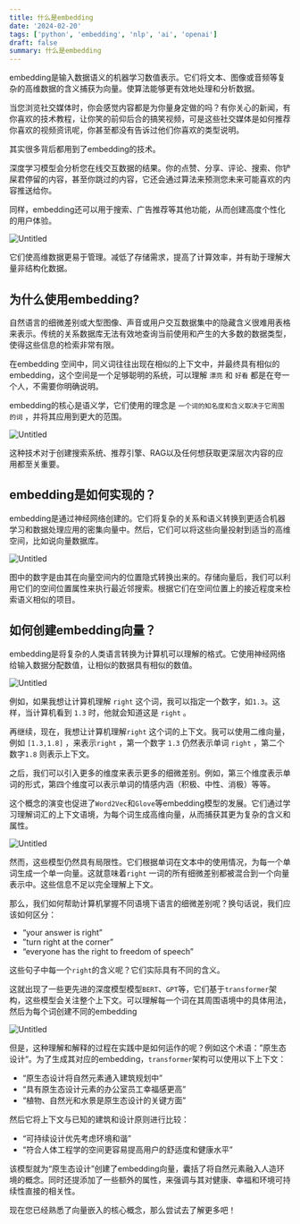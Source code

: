 ```yaml
---
title: 什么是embedding
date: '2024-02-20'
tags: ['python', 'embedding', 'nlp', 'ai', 'openai']
draft: false
summary: 什么是embedding
---
```

embedding是输入数据语义的机器学习数值表示。它们将文本、图像或音频等复杂的高维数据的含义捕获为向量。使算法能够更有效地处理和分析数据。

当您浏览社交媒体时，你会感觉内容都是为你量身定做的吗？有你关心的新闻，有你喜欢的技术教程，让你笑的前仰后合的搞笑视频，可是这些社交媒体是如何推荐你喜欢的视频资讯呢，你甚至都没有告诉过他们你喜欢的类型说明。

其实很多背后都用到了embedding的技术。

深度学习模型会分析您在线交互数据的结果。你的点赞、分享、评论、搜索、你铲屎君停留的内容，甚至你跳过的内容，它还会通过算法来预测您未来可能喜欢的内容推送给你。

同样，embedding还可以用于搜索、广告推荐等其他功能，从而创建高度个性化的用户体验。

![Untitled](https://prod-files-secure.s3.us-west-2.amazonaws.com/912cef93-e34e-4dc6-aac6-a75a9af4c21d/906d96b1-9eef-4671-be01-3ef83b93684b/Untitled.png)

它们使高维数据更易于管理。减低了存储需求，提高了计算效率，并有助于理解大量非结构化数据。

## 为什么使用embedding?

自然语言的细微差别或大型图像、声音或用户交互数据集中的隐藏含义很难用表格来表示。传统的关系数据库无法有效地查询当前使用和产生的大多数的数据类型，使得这些信息的检索非常有限。

在embedding 空间中，同义词往往出现在相似的上下文中，并最终具有相似的embedding，这个空间是一个足够聪明的系统，可以理解 `漂亮` 和 `好看` 都是在夸一个人，不需要你明确说明。

embedding的核心是语义学，它们使用的理念是 `一个词的知名度和含义取决于它周围的词` ，并将其应用到更大的范围。

![Untitled](https://prod-files-secure.s3.us-west-2.amazonaws.com/912cef93-e34e-4dc6-aac6-a75a9af4c21d/6faa2203-34fc-4692-8489-d54c67f7b8d8/Untitled.png)

这种技术对于创建搜索系统、推荐引擎、RAG以及任何想获取更深层次内容的应用都至关重要。

## embedding是如何实现的？

embedding是通过神经网络创建的。它们将复杂的关系和语义转换到更适合机器学习和数据处理应用的密集向量中。然后，它们可以将这些向量投射到适当的高维空间，比如说向量数据库。

![Untitled](https://prod-files-secure.s3.us-west-2.amazonaws.com/912cef93-e34e-4dc6-aac6-a75a9af4c21d/e11977c8-3895-4d66-a6ee-73874e602df9/Untitled.png)

图中的数字是由其在向量空间内的位置隐式转换出来的。存储向量后，我们可以利用它们的空间位置属性来执行最近邻搜索。根据它们在空间位置上的接近程度来检索语义相似的项目。

## 如何创建embedding向量？

embedding是将复杂的人类语言转换为计算机可以理解的格式。它使用神经网络给输入数据分配数值，让相似的数据具有相似的数值。

![Untitled](https://prod-files-secure.s3.us-west-2.amazonaws.com/912cef93-e34e-4dc6-aac6-a75a9af4c21d/7fa25aec-4bed-483c-9cd3-0834b6cd86fd/Untitled.png)

例如，如果我想让计算机理解 `right` 这个词，我可以指定一个数字，如`1.3`。这样，当计算机看到 `1.3` 时，他就会知道这是 `right` 。

再继续，现在，我想让计算机理解`right` 这个词的上下文。我可以使用二维向量，例如 `[1.3,1.8]` ，来表示`right` ，第一个数字 `1.3` 仍然表示单词 `right` ，第二个数字`1.8` 则表示上下文。

之后，我们可以引入更多的维度来表示更多的细微差别。例如，第三个维度表示单词的形式，第四个维度可以表示单词的情感内涵（积极、中性、消极）等等。

这个概念的演变也促进了`Word2Vec`和`Glove`等embedding模型的发展。它们通过学习理解词汇的上下文语境，为每个词生成高维向量，从而捕获其更为复杂的含义和属性。

![Untitled](https://prod-files-secure.s3.us-west-2.amazonaws.com/912cef93-e34e-4dc6-aac6-a75a9af4c21d/069faf94-126c-4c21-93c8-f2aab701451b/Untitled.png)

然而，这些模型仍然具有局限性。它们根据单词在文本中的使用情况，为每一个单词生成一个单一向量。这就意味着`right` 一词的所有细微差别都被混合到一个向量表示中。这些信息不足以完全理解上下文。

那么，我们如何帮助计算机掌握不同语境下语言的细微差别呢？换句话说，我们应该如何区分：

- “your answer is right”
- ”turn right at the corner”
- “everyone has the right to freedom of speech”

这些句子中每一个`right`的含义呢？它们实际具有不同的含义。

这就出现了一些更先进的深度模型模型`BERT`、`GPT`等，它们基于`transformer`架构，这些模型会关注整个上下文。可以理解每一个词在其周围语境中的具体用法，然后为每个词创建不同的embedding

![Untitled](https://prod-files-secure.s3.us-west-2.amazonaws.com/912cef93-e34e-4dc6-aac6-a75a9af4c21d/d2dfe5da-e1d4-4103-bf11-9ffffbb6a3e3/Untitled.png)

但是，这种理解和解释的过程在实践中是如何运作的呢？例如这个术语：”原生态设计“。为了生成其对应的embedding，`transformer`架构可以使用以下上下文：

- “原生态设计将自然元素通入建筑规划中”
- “具有原生态设计元素的办公室员工幸福感更高”
- “植物、自然光和水景是原生态设计的关键方面”

然后它将上下文与已知的建筑和设计原则进行比较：

- “可持续设计优先考虑环境和谐”
- “符合人体工程学的空间更容易提高用户的舒适度和健康水平”

该模型就为“原生态设计”创建了embedding向量，囊括了将自然元素融入人造环境的概念。同时还提添加了一些额外的属性，来强调与其对健康、幸福和环境可持续性直接的相关性。

现在您已经熟悉了向量嵌入的核心概念，那么尝试去了解更多吧！